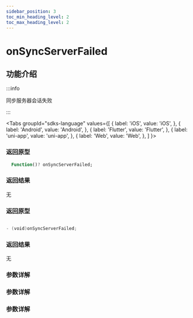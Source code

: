 ```yaml
---
sidebar_position: 3
toc_min_heading_level: 2
toc_max_heading_level: 2
---
```


# onSyncServerFailed

## 功能介绍

:::info

同步服务器会话失败

:::

<Tabs
groupId="sdks-language"
values={[
{ label: 'iOS', value: 'iOS', },
{ label: 'Android', value: 'Android', },
{ label: 'Flutter', value: 'Flutter', },
{ label: 'uni-app', value: 'uni-app', },
{ label: 'Web', value: 'Web', },
]
}>

<TabItem value="Flutter">


### 返回原型

```dart showLineNumbers
  Function()? onSyncServerFailed;
```

### 返回结果

无

</TabItem>

<TabItem value="iOS">

### 返回原型

```swift showLineNumbers

- (void)onSyncServerFailed;

```

### 返回结果

无

</TabItem>

<TabItem value="Android">

### 参数详解

</TabItem>

<TabItem value="Web">

### 参数详解

</TabItem>

<TabItem value="uni-app">

### 参数详解

</TabItem>

</Tabs>

